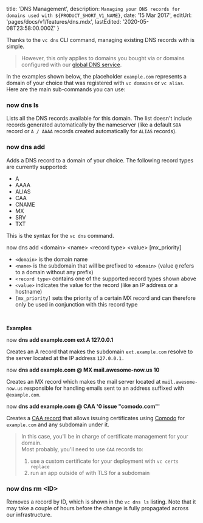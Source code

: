 
  title: 'DNS Management',
  description: `Managing your DNS records for domains used with ${PRODUCT_SHORT_V1_NAME}`,
  date: '15 Mar 2017',
  editUrl: 'pages/docs/v1/features/dns.mdx',
  lastEdited: '2020-05-08T23:58:00.000Z'
}

Thanks to the `vc dns` CLI command, managing existing DNS records with <ProductShortV1Name /> is simple.

> However, this only applies to domains you bought via <ProductShortV1Name /> or domains configured with our [global DNS service](/world).

In the examples shown below, the placeholder `example.com` represents a domain of your choice that was registered with `vc domains` or `vc alias`. Here are the main sub-commands you can use:

### now dns ls

Lists all the DNS records available for this domain. The list doesn't include records generated automatically by the nameserver (like a default `SOA` record or `A / AAAA` records created automatically for `ALIAS` records).

### now dns add

Adds a DNS record to a domain of your choice. The following record types are currently supported:

- A
- AAAA
- ALIAS
- CAA
- CNAME
- MX
- SRV
- TXT

This is the syntax for the `vc dns` command.

<TerminalInput>
  now dns add &lt;domain&gt; &lt;name&gt; &lt;record type&gt; &lt;value&gt;
  [mx_priority]
</TerminalInput>

- `<domain>` is the domain name
- `<name>` is the subdomain that will be prefixed to `<domain>` (value `@` refers to a domain without any prefix)
- `<record type>` contains one of the supported record types shown above
- `<value>` indicates the value for the record (like an IP address or a hostname)
- `[mx_priority]` sets the priority of a certain MX record and can therefore only be used in conjunction with this record type

<br />

**Examples**

<TerminalInput>
  now <b>dns add example.com ext A 127.0.0.1</b>
</TerminalInput>

Creates an A record that makes the subdomain `ext.example.com` resolve to the server located at the IP address `127.0.0.1.`

<TerminalInput>
  now <b>dns add example.com @ MX mail.awesome-now.us 10</b>
</TerminalInput>

Creates an MX record which makes the mail server located at `mail.awesome-now.us` responsible for handling emails sent to an address suffixed with `@example.com`.

<TerminalInput>
  now <b>dns add example.com @ CAA '0 issue "comodo.com"'</b>
</TerminalInput>

Creates a [CAA record](https://letsencrypt.org/docs/caa/) that allows issuing certificates using [Comodo](https://ssl.comodo.com/) for `example.com` and any subdomain under it.

> In this case, you'll be in charge of certificate management for your domain.<br/>
> Most probably, you'll need to use `CAA` records to:
>
> 1. use a custom certificate for your <ProductShortV1Name /> deployment with <Link href="/docs/features/certs#now-certs-replace">`vc certs replace`</Link>
> 2. run an app outside of <ProductShortV1Name /> with TLS for a subdomain

### now dns rm &lt;ID>

Removes a record by ID, which is shown in the `vc dns ls` listing. Note that it may take a couple of hours before the change is fully propagated across our infrastructure.

